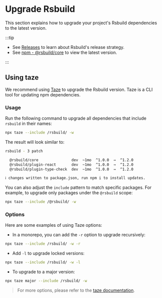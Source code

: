 # Upgrade Rsbuild

This section explains how to upgrade your project's Rsbuild dependencies to the latest version.

:::tip

- See [Releases](/community/releases/index) to learn about Rsbuild's release strategy.
- See [npm - @rsbuild/core](https://npmjs.com/package/@rsbuild/core) to view the latest version.

:::

## Using taze

We recommend using [Taze](https://github.com/antfu-collective/taze) to upgrade the Rsbuild version. Taze is a CLI tool for updating npm dependencies.

### Usage

Run the following command to upgrade all dependencies that include `rsbuild` in their names:

```bash
npx taze --include /rsbuild/ -w
```

The result will look similar to:

```bash
rsbuild - 3 patch

  @rsbuild/core               dev  ~1mo  ^1.0.0  →  ^1.2.0
  @rsbuild/plugin-react       dev  ~1mo  ^1.0.0  →  ^1.2.0
  @rsbuild/plugin-type-check  dev  ~1mo  ^1.0.0  →  ^1.2.0

ℹ changes written to package.json, run npm i to install updates.
```

You can also adjust the `include` pattern to match specific packages. For example, to upgrade only packages under the `@rsbuild` scope:

```bash
npx taze --include /@rsbuild/ -w
```

### Options

Here are some examples of using Taze options:

- In a monorepo, you can add the `-r` option to upgrade recursively:

```bash
npx taze --include /rsbuild/ -w -r
```

- Add `-l` to upgrade locked versions:

```bash
npx taze --include /rsbuild/ -w -l
```

- To upgrade to a major version:

```bash
npx taze major --include /rsbuild/ -w
```

> For more options, please refer to the [taze documentation](https://github.com/antfu-collective/taze).
